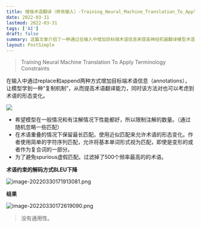 ```yaml
---
title: 增强术语翻译（修改输入）-Training_Neural_Machine_Translation_To_Apply_Terminology_Constraints_
date: 2022-03-31
lastmod: 2022-03-31
tags: ['AI']
draft: false
summary: 这篇文章介绍了一种通过在输入中增加目标端术语信息来提高神经机器翻译模型术语翻译能力的方法。该方法使用replace和append两种方式添加术语注解，让模型学习"复制机制"，并考虑术语的形态变化。研究结果显示这种方法可以提高术语翻译准确性，但在BLEU评分上有所下降，且通用性有限。
layout: PostSimple
---
```


> Training Neural Machine Translation To Apply Terminology Constraints

在输入中通过replace和append两种方式增加目标端术语信息（annotations），让模型学到一种“复制机制”，从而提高术语翻译能力，同时该方法对也可以考虑到术语的形态变化。

![](https://tz-1256822507.cos.ap-hongkong.myqcloud.com/typora/2022-03-162435048.png)

- 希望模型在一般情况和有注解情况下性能都好，所以限制注解的数量。（通过随机忽略一些匹配）
- 在术语重叠的情况下保留最长匹配。使用近似匹配来允许术语的形态变化。作者使用简单的字符序列匹配，允许将基本单词形式视为匹配，即使是变形的或者作为复合词的一部分。
- 为了避免spurious虚假匹配。过滤掉了500个频率最高的的术语。

**术语约束的解码方式BLEU下降**

![image-20220330171913081.png](https://tz-1256822507.cos.ap-hongkong.myqcloud.com/typora/2022-03-3711669738.png)

**结果**

![image-20220330172619090.png](https://tz-1256822507.cos.ap-hongkong.myqcloud.com/typora/2022-03-2862243651.png)

> 没有通用性。
